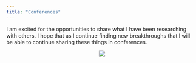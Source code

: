 ```yaml
---
title: "Conferences"
---
```


I am excited for the opportunities to share what I have been researching with others. I hope that as I continue finding new breakthroughs that I will be able to continue sharing these things in conferences.

<center>

![](conferences.png)
